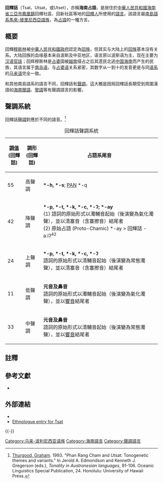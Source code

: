 {{Infobox Language
|name=回輝話
|nativename=tsat, {{lang|en|utsul}}
|states={{CHN}}
|region=[[海南|海南]]
|speakers={{formatnum:5000}} （2000年）<ref>Selon [http://www.ethnologue.com/show_language.asp?code=huq l'Ethnologue] {{Wayback|url=http://www.ethnologue.com/show_language.asp?code=huq |date=20110716164642 }}.</ref>
|familycolor=Austronesian
|fam1=[[南島语系|南島语系]]
|fam2=[[馬來-玻里尼西亞語族|馬來-玻里尼西亞語族]]
|fam3=[[马来－波利尼西亚语族#馬來-松巴哇語群_(Adelaar_2005)|馬來-松巴哇語群]]
|fam4=[[亞齊-占語群|亞齊-占語群]]
|fam5=高地-{占}-語
|fam6=北部占語
|iso2=map
|iso3=huq
|glotto=tsat1238
|glottorefname=Tsat
|vitality=d
}}

'''回輝話'''（Tsat、Utsat，或Utset），亦稱'''海南占語'''，是居住於[[中華人民共和國|中華人民共和國]][[海南省|海南省]][[三亞市|三亞市]][[鳳凰鎮_(三亞市)|鳳凰鎮]]回輝社區、回新社區等地的[[回輝人|回輝人]]所使用的[[語言|語言]]。該語言屬[[南島語系|南島語系]][[馬來-玻里尼西亞語族|馬來-玻里尼西亞語族]]，為[[占語|占語]]的一種方言。

==概要==
回輝[[穆斯林|穆斯林]]被[[中華人民共和國政府|中華人民共和國政府]]認定為[[回族|回族]]，但其实与大陆上的[[回族|回族]]基本没有关系。大陆回族的血缘基本来自波斯及中亚地区，语言原以波斯语为主，现在主要为[[汉语|汉语]][[官話|官話]]；回辉穆斯林是[[占婆|占婆]]国被[[越南|越南]]侵占之后其遗民北逃[[中国|中国]][[海南|海南]]而产生的民族，其语言属于[[南岛语系|南岛语]]，与[[占婆语|占婆语]]关系紧密，其数字从一到十的发音更是与同[[语系|语系]]的[[马来语|马来语]]完全一致。

和其他南島語系的語言不同，回輝話有[[聲調|聲調]]，這大概是因爲回輝話長期受到周圍漢語如[[海南話|海南閩語]]、[[黎語|黎語]]等有聲調語言的影響。

==聲調系統==
回輝話[[聲調|聲調]]對應於不同的{{link-en|占語系|Chamic languages}}語音。<ref>[[Graham_Thurgood|Thurgood, Graham]]. 1993. "Phan Rang Cham and Utsat: Tonogenetic themes and variants." In Jerold A. Edmondson and Kenneth J. Gregerson (eds.), ''Tonality in Austronesian languages'', 91-106. Oceanic Linguistics Special Publication, 24. Honolulu: University of Hawaii Press.</ref>

{| class="wikitable"
|+回輝話聲調系統
!c=01| [[調值|調值]]<br>(回輝話)
!c=02| 調形<br>(回輝話)
!c=03| 占語系尾音
|-
|c=01| 55
|c=02| 高聲調
|c=03| '''*-h, *-s'''; [[原始南島語|PAN]] *-q
|-
|c=01| 42
|c=02| 降聲調
|c=03| '''*-p, *-t, *-k, *-c, *-ʔ; *-ay'''<br> (1) 語詞的原始形式以濁輔音起始（後演變為氣化濁聲），並以清塞音（含塞擦音）結尾者 <br>(2) 原始占語 (Proto-Chamic) *-ay > 回輝話 -aːiʔ<sup>42</sup>
|-
|c=01| 24
|c=02| 上聲調
|c=03| '''*-p, *-t, *-k, *-c, *-ʔ'''<br>語詞的原始形式以清輔音起始（後演變為常態濁聲），並以清塞音（含塞擦音）結尾者
|-
|c=01| 11
|c=02| 低聲調
|c=03| '''元音及鼻音'''<br>語詞的原始形式以濁輔音起始（後演變為氣化濁聲），並以[[響音|響音]]結尾者
|-
|c=01| 33
|c=02| 中聲調
|c=03| '''元音及鼻音'''<br>語詞的原始形式以清輔音起始（後演變為常態濁聲），並以[[響音|響音]]結尾者
|}

==註釋==
{{reflist}}

==參考文獻==
{{refbegin}}
* {{cite book|url=|title=Tonality in Austronesian languages|author=Jerold A. Edmondson|year=1993|publisher=University of Hawaii Press|edition=illustrated|location=|page=|isbn=0-8248-1530-0|pages=}}
{{refend}}

==外部連結==
* {{cite web |url=http://www.public.asu.edu/~aperez7/TONALITY.html |title=Tonality in Phan Rang Cham and Tsat |accessdate=2006-12-22 |last=Pérez Pereiro |first=Alberto |archiveurl=https://web.archive.org/web/20060320070439/http://www.public.asu.edu/~aperez7/TONALITY.html |archivedate=2006-03-20 |deadurl=yes }}
*[http://www.ethnologue.com/show_language.asp?code=huq Ethnologue entry for Tsat]{{Wayback|url=http://www.ethnologue.com/show_language.asp?code=huq |date=20110716164642 }}
{{-}}
{{中国语言}}

[[Category:马来-波利尼西亚语族|Category:马来-波利尼西亚语族]]
[[Category:海南語言|Category:海南語言]]
[[Category:聲調語言|Category:聲調語言]]